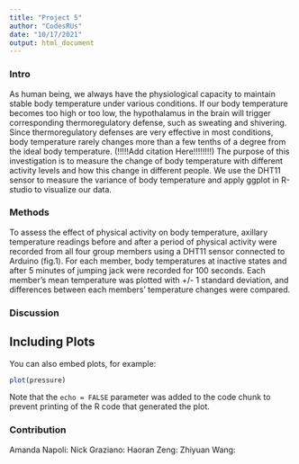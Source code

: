 ```yaml
---
title: "Project 5"
author: "CodesRUs"
date: "10/17/2021"
output: html_document
---
```

### Intro
As human being, we always have the physiological capacity to maintain stable body temperature under various conditions. If our body temperature becomes too high or too low, the hypothalamus in the brain will trigger corresponding thermoregulatory defense, such as sweating and shivering. Since thermoregulatory defenses are very effective in most conditions, body temperature rarely changes more than a few tenths of a degree from the ideal body temperature. (!!!!!Add citation Here!!!!!!!!) The purpose of this investigation is to measure the change of body temperature with different activity levels and how this change in different people. We use the DHT11 sensor to measure the variance of body temperature and apply ggplot in R-studio to visualize our data. 

### Methods 
To assess the effect of physical activity on body temperature, axillary temperature readings before and after a period of physical activity were recorded from all four group members using a DHT11 sensor connected to Arduino (fig.1). For each member, body temperatures at inactive states and after 5 minutes of jumping jack were recorded for 100 seconds. Each member’s mean temperature was plotted with +/- 1 standard deviation, and differences between each members’ temperature changes were compared. 

### Discussion


## Including Plots

You can also embed plots, for example:

```r
plot(pressure)
```

Note that the `echo = FALSE` parameter was added to the code chunk to prevent printing of the R code that generated the plot.

### Contribution
Amanda Napoli:
Nick Graziano:
Haoran Zeng:
Zhiyuan Wang:

